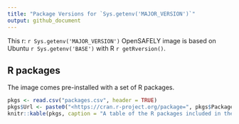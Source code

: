 ```yaml
---
title: "Package Versions for `Sys.getenv('MAJOR_VERSION')`"
output: github_document
---
```


This r: `r Sys.getenv('MAJOR_VERSION')` OpenSAFELY image is based on Ubuntu `r Sys.getenv('BASE')` with R `r getRversion()`.

## R packages

The image comes pre-installed with a set of R packages.

```r
pkgs <- read.csv("packages.csv", header = TRUE)
pkgs$Url <- paste0("<https://cran.r-project.org/package=", pkgs$Package, ">")
knitr::kable(pkgs, caption = "A table of the R packages included in the image.")
```
